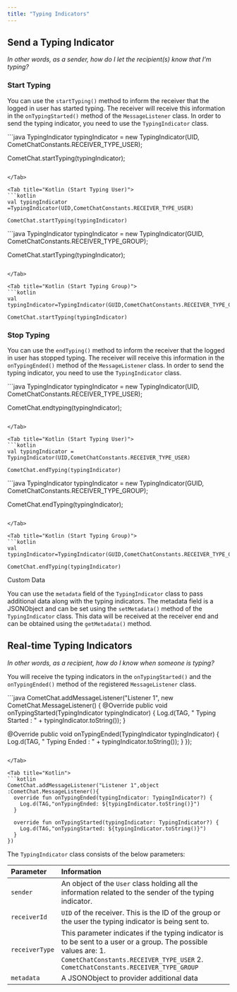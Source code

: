 ```yaml
---
title: "Typing Indicators"
---
```




## Send a Typing Indicator

*In other words, as a sender, how do I let the recipient(s) know that I'm typing?*

### Start Typing

You can use the `startTyping()` method to inform the receiver that the logged in user has started typing. The receiver will receive this information in the `onTypingStarted()` method of the `MessageListener` class. In order to send the typing indicator, you need to use the `TypingIndicator` class.

<Tabs>
<Tab title="Java (Start Typing User)">
```java
TypingIndicator typingIndicator = new TypingIndicator(UID, CometChatConstants.RECEIVER_TYPE_USER);

CometChat.startTyping(typingIndicator);
```

</Tab>

<Tab title="Kotlin (Start Typing User)">
```kotlin
val typingIndicator =TypingIndicator(UID,CometChatConstants.RECEIVER_TYPE_USER)

CometChat.startTyping(typingIndicator)
```

</Tab>

<Tab title="Java (Start Typing Group)">
```java
TypingIndicator typingIndicator = new TypingIndicator(GUID, CometChatConstants.RECEIVER_TYPE_GROUP);

CometChat.startTyping(typingIndicator);
```

</Tab>

<Tab title="Kotlin (Start Typing Group)">
```kotlin
val typingIndicator=TypingIndicator(GUID,CometChatConstants.RECEIVER_TYPE_GROUP)

CometChat.startTyping(typingIndicator)
```

</Tab>

</Tabs>

### Stop Typing

You can use the `endTyping()` method to inform the receiver that the logged in user has stopped typing. The receiver will receive this information in the `onTypingEnded()` method of the `MessageListener` class. In order to send the typing indicator, you need to use the `TypingIndicator` class.

<Tabs>
<Tab title="Java (Start Typing User)">
```java
TypingIndicator typingIndicator = new TypingIndicator(UID, CometChatConstants.RECEIVER_TYPE_USER);

CometChat.endtyping(typingIndicator);
```

</Tab>

<Tab title="Kotlin (Start Typing User)">
```kotlin
val typingIndicator = TypingIndicator(UID,CometChatConstants.RECEIVER_TYPE_USER)
     
CometChat.endTyping(typingIndicator)
```

</Tab>

<Tab title="Java (Start Typing Group)">
```java
TypingIndicator typingIndicator = new TypingIndicator(GUID, CometChatConstants.RECEIVER_TYPE_GROUP);

CometChat.endTyping(typingIndicator);
```

</Tab>

<Tab title="Kotlin (Start Typing Group)">
```kotlin
val typingIndicator=TypingIndicator(GUID,CometChatConstants.RECEIVER_TYPE_GROUP)

CometChat.endTyping(typingIndicator)
```

</Tab>

</Tabs>

<Note>
Custom Data

You can use the `metadata` field of the `TypingIndicator` class to pass additional data along with the typing indicators. The metadata field is a JSONObject and can be set using the `setMetadata()` method of the `TypingIndicator` class. This data will be received at the receiver end and can be obtained using the `getMetadata()` method.

</Note>

## Real-time Typing Indicators

*In other words, as a recipient, how do I know when someone is typing?*

You will receive the typing indicators in the `onTypingStarted()` and the `onTypingEnded()` method of the registered `MessageListener` class.

<Tabs>
<Tab title="Java">
```java
CometChat.addMessageListener("Listener 1", new CometChat.MessageListener() {
  @Override
  public void onTypingStarted(TypingIndicator typingIndicator) {
    Log.d(TAG, " Typing Started : " + typingIndicator.toString());
  }

  @Override
  public void onTypingEnded(TypingIndicator typingIndicator) {
    Log.d(TAG, " Typing Ended : " + typingIndicator.toString());
  }
});
```

</Tab>

<Tab title="Kotlin">
```kotlin
CometChat.addMessageListener("Listener 1",object :CometChat.MessageListener(){
  override fun onTypingEnded(typingIndicator: TypingIndicator?) {
    Log.d(TAG,"onTypingEnded: ${typingIndicator.toString()}")
  }

  override fun onTypingStarted(typingIndicator: TypingIndicator?) {
    Log.d(TAG,"onTypingStarted: ${typingIndicator.toString()}")
  }
})
```

</Tab>

</Tabs>

The `TypingIndicator` class consists of the below parameters:

| Parameter      | Information                                                                                                                                                                                          |
| :-------------- | :---------------------------------------------------------------------------------------------------------------------------------------------------------------------------------------------------- |
| `sender`       | An object of the `User` class holding all the information related to the sender of the typing indicator.                                                                                             |
| `receiverId`   | `UID` of the receiver. This is the ID of the group or the user the typing indicator is being sent to.                                                                                                |
| `receiverType` | This parameter indicates if the typing indicator is to be sent to a user or a group. The possible values are: 1. `CometChatConstants.RECEIVER_TYPE_USER` 2. `CometChatConstants.RECEIVER_TYPE_GROUP` |
| `metadata`     | A JSONObject to provider additional data                                                                                                                                                             |
